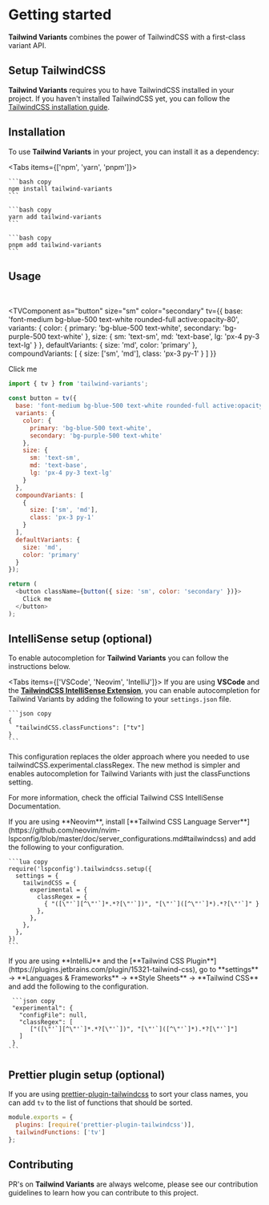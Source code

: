 
# Getting started

**Tailwind Variants** combines the power of TailwindCSS with a first-class variant API.

## Setup TailwindCSS

**Tailwind Variants** requires you to have TailwindCSS installed in your project. If you haven't installed
TailwindCSS yet, you can follow the [TailwindCSS installation guide](https://tailwindcss.com/docs/installation).

## Installation

To use **Tailwind Variants** in your project, you can install it as a dependency:

<Tabs items={['npm', 'yarn', 'pnpm']}>
  <Tab>

    ```bash copy
    npm install tailwind-variants
    ```

  </Tab>
  <Tab>

    ```bash copy
    yarn add tailwind-variants
    ```

  </Tab>
  <Tab>

    ```bash copy
    pnpm add tailwind-variants
    ```

  </Tab>
</Tabs>

## Usage

<br />

<TVComponent
  as="button"
  size="sm"
  color="secondary"
  tv={{
    base: 'font-medium bg-blue-500 text-white rounded-full active:opacity-80',
    variants: {
      color: {
        primary: 'bg-blue-500 text-white',
        secondary: 'bg-purple-500 text-white'
      },
      size: {
        sm: 'text-sm',
        md: 'text-base',
        lg: 'px-4 py-3 text-lg'
      }
    },
    defaultVariants: {
      size: 'md',
      color: 'primary'
    },
    compoundVariants: [
      {
        size: ['sm', 'md'],
        class: 'px-3 py-1'
      }
    ]
  }}
>
  Click me
</TVComponent>

```js copy
import { tv } from 'tailwind-variants';

const button = tv({
  base: 'font-medium bg-blue-500 text-white rounded-full active:opacity-80',
  variants: {
    color: {
      primary: 'bg-blue-500 text-white',
      secondary: 'bg-purple-500 text-white'
    },
    size: {
      sm: 'text-sm',
      md: 'text-base',
      lg: 'px-4 py-3 text-lg'
    }
  },
  compoundVariants: [
    {
      size: ['sm', 'md'],
      class: 'px-3 py-1'
    }
  ],
  defaultVariants: {
    size: 'md',
    color: 'primary'
  }
});

return (
  <button className={button({ size: 'sm', color: 'secondary' })}>
    Click me
  </button>
);
```

## IntelliSense setup (optional)

To enable autocompletion for **Tailwind Variants** you can follow the instructions below.

<Tabs items={['VSCode', 'Neovim', 'IntelliJ']}>
  <Tab>
     If you are using **VSCode** and the [**TailwindCSS IntelliSense Extension**](https://marketplace.visualstudio.com/items?itemName=bradlc.vscode-tailwindcss), you can enable autocompletion for Tailwind Variants by adding the following to your `settings.json` file. 

    ```json copy
    {
      "tailwindCSS.classFunctions": ["tv"]
    }
    ```

This configuration replaces the older approach where you needed to use tailwindCSS.experimental.classRegex. The new method is simpler and enables autocompletion for Tailwind Variants with just the classFunctions setting.

For more information, check the official Tailwind CSS IntelliSense Documentation. </Tab>

  </Tab>
  <Tab>
    If you are using **Neovim**, install [**Tailwind CSS Language Server**](https://github.com/neovim/nvim-lspconfig/blob/master/doc/server_configurations.md#tailwindcss) and add the following to your configuration.

    ```lua copy
    require('lspconfig').tailwindcss.setup({
      settings = {
        tailwindCSS = {
          experimental = {
            classRegex = {
              { "([\"'`][^\"'`]*.*?[\"'`])", "[\"'`]([^\"'`]*).*?[\"'`]" }
            },
          },
        },
      },
    })
    ```

  </Tab>
  <Tab>
    If you are using **IntelliJ** and the [**Tailwind CSS Plugin**](https://plugins.jetbrains.com/plugin/15321-tailwind-css), go to **settings** -> **Languages & Frameworks** -> **Style Sheets** -> **Tailwind CSS** and add the following to the configuration.

     ```json copy
     "experimental": {
       "configFile": null,
       "classRegex": [
          ["([\"'`][^\"'`]*.*?[\"'`])", "[\"'`]([^\"'`]*).*?[\"'`]"]
       ]
     }
    ```

  </Tab>
</Tabs>

## Prettier plugin setup (optional)

If you are using [prettier-plugin-tailwindcss](https://github.com/tailwindlabs/prettier-plugin-tailwindcss)
to sort your class names, you can add `tv` to the list of functions that
should be sorted.

```js
module.exports = {
  plugins: [require('prettier-plugin-tailwindcss')],
  tailwindFunctions: ['tv']
};
```

## Contributing

PR's on **Tailwind Variants** are always welcome, please see our <NXLink href="https://github.com/heroui-inc/tailwind-variants/blob/main/CONTRIBUTING.md">contribution guidelines</NXLink> to learn how you can contribute to this project.
